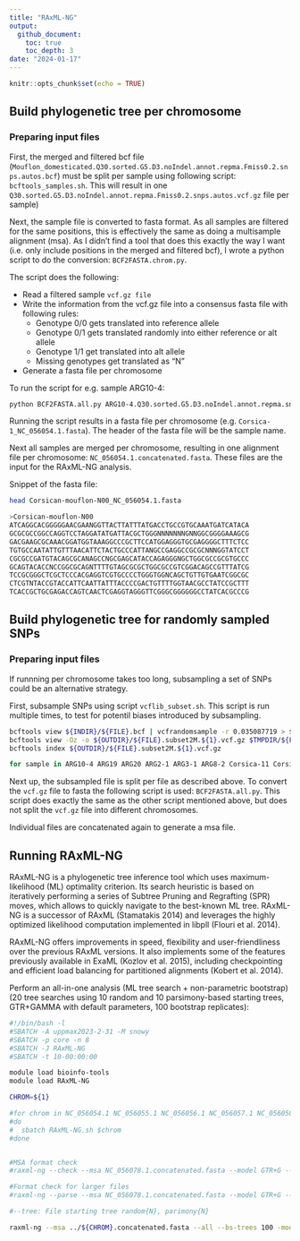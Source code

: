 ```yaml
---
title: "RAxML-NG"
output: 
  github_document:
    toc: true
    toc_depth: 3
date: "2024-01-17"
---
```


```r
knitr::opts_chunk$set(echo = TRUE)
```

## Build phylogenetic tree per chromosome
### Preparing input files

First, the merged and filtered bcf file (`Mouflon_domesticated.Q30.sorted.G5.D3.noIndel.annot.repma.Fmiss0.2.snps.autos.bcf`) must be split per sample using following script: `bcftools_samples.sh`. This will result in one `Q30.sorted.G5.D3.noIndel.annot.repma.Fmiss0.2.snps.autos.vcf.gz` file per sample)

Next, the sample file is converted to fasta format. As all samples are filtered for the same positions, this is effectively the same as doing a multisample alignment (msa). As I didn't find a tool that does this exactly the way I want (i.e. only include positions in the merged and filtered bcf), I wrote a python script to do the conversion: `BCF2FASTA.chrom.py`. \

The script does the following:  \

* Read a filtered sample `vcf.gz file` \
* Write the information from the vcf.gz file into a consensus fasta file with following rules: \
    + Genotype 0/0 gets translated into reference allele \
    + Genotype 0/1 gets translated randomly into either reference or alt allele \
    + Genotype 1/1 get translated into alt allele \
    + Missing genotypes get translated as "N" \
* Generate a fasta file per chromosome

To run the script for e.g. sample ARG10-4:
```bash
python BCF2FASTA.all.py ARG10-4.Q30.sorted.G5.D3.noIndel.annot.repma.snps.autos.Fmiss0.1.subset2M.1.vcf.gz ARG10-4
```

Running the script results in a fasta file per chromosome (e.g. `Corsica-1_NC_056054.1.fasta`). The header of the fasta file will be the sample name. 

Next all samples are merged per chromosome, resulting in one alignment file per chromosome: `NC_056054.1.concatenated.fasta`. These files are the input for the RAxML-NG analysis.

Snippet of the fasta file:

```bash
head Corsican-mouflon-N00_NC_056054.1.fasta 

>Corsican-mouflon-N00
ATCAGGCACGGGGGAACGAANGGTTACTTATTTATGACCTGCCGTGCAAATGATCATACA
GCGCGCCGGCCAGGTCCTAGGATATGATTACGCTGGGNNNNNNNGNNGGCGGGGAAAGCG
GACGAAGCGCAAACGGATGGTAAAGGCCCGCTTCCATGGAGGGTGCGAGGGGCTTTCTCC
TGTGCCAATATTGTTTAACATTCTACTGCCCATTANGCCGAGGCCGCGCNNNGGTATCCT
CGCGCCGATGTACAGCGCANAGCCNGCGAGCATACCAGAGGGNGCTGGCGCCGCGTGCCC
GCAGTACACCNCCGGCGCAGNTTTTGTAGCGCGCTGGCGCCGTCGGACAGCCGTTTATCG
TCCGCGGGCTCGCTCCCACGAGGTCGTGCCCCTGGGTGGNCAGCTGTTGTGAATCGGCGC
CTCGTNTACCGTACCATTCAATTATTTACCCCGACTGTTTTGGTAACGCCTATCCGCTTT
TCACCGCTGCGAGACCAGTCAACTCGAGGTAGGGTTCGGGCGGGGGGCCTATCACGCCCG

```
## Build phylogenetic tree for randomly sampled SNPs
### Preparing input files
If runnning per chromosome takes too long, subsampling a set of SNPs could be an alternative strategy.

First, subsample SNPs using script `vcflib_subset.sh`. This script is run multiple times, to test for potentil biases introduced by subsampling. 

```bash
bcftools view ${INDIR}/${FILE}.bcf | vcfrandomsample -r 0.035087719 > $TMPDIR/${FILE}.subset2M.${1}.vcf
bcftools view -Oz -o ${OUTDIR}/${FILE}.subset2M.${1}.vcf.gz $TMPDIR/${FILE}.subset2M.${1}.vcf
bcftools index ${OUTDIR}/${FILE}.subset2M.${1}.vcf.gz
```

```bash
for sample in ARG10-4 ARG19 ARG20 ARG2-1 ARG3-1 ARG8-2 Corsica-11 Corsica-7 Corsica-F1 Corsica-M1 Corsican-mouflon-N00 Corsican-Mouflon-N43 Corsican-mouflon-N47 Corsican-mouflon-N76 Corsican-mouflon-N77 Corsican-mouflon-N83 Corsican-mouflon-N85 Corsican-mouflon-N90 Corsican-mouflon-N96 Corsican-mouflon-N97 cym002 cym003 cym004 cym006 cym007 cym008 cym009 cym011 cym012 Montes-1 Montes-2 Montes-3 Montes-4 Montes-5 Montes-6 Ogliastra-11 Ogliastra-12 Ogliastra-13 Ogliastra-14 Ogliastra-15 Ogliastra-18 Ogliastra-19 Ogliastra-1 Ogliastra-3 Ogliastra-4 Ogliastra-6 Ogliastra-9 MUF1 MUF2-1 MUF3-1 OGA018 KR15 SH20 YZ.11 BAT_IOSW_r1 Ogliastra-17 Altamurana_SRR12396902 Altamurana_SRR12396903 Awassi_SRR11657624 Awassi_SRR501872 Awassi_SRR501890 Awassi_SRR501893 Bighorn_SRR16036485 Bighorn_SRR16036486 Bighorn_SRR16036488 Bighorn_SRR16036489 Bighorn_SRR16036516 Bighorn_SRR2418288 Castellana_SRR501883 Castellana_SRR501904 Churra_SRR501848 Churra_SRR501909 Dman_ERR277069 Dman_ERR277070 Dman_ERR277072 Dman_ERR283423 Dman_ERR283429 Dman_ERR318904 Dorset_SRR19144758 Finnsheep_SRR11657546 Finnsheep_SRR11657547 Finnsheep_SRR11657549 Finnsheep_SRR11657550 Finnsheep_SRR11657551 Finnsheep_SRR11657552 Gotland_SRR11657694 Gotland_SRR11657695 Gotland_SRR11657696 Gotland_SRR11657698 Gotland_SRR11657699 Gotland_SRR11657700 Karakas_SRR501849 Karakas_SRR501886 Laucane_SRR501850 Laucane_SRR501851 Merino_SRR11657662 Merino_SRR11657672 Merino_SRR5991165 Merino_SRR5991255 Merino_SRR5991344 Merino_SRR5991463 Norduz_SRR501869 Norduz_SRR501888 Ojalada_SRR501900 Ojalada_SRR501911 Ossimi_SRR12396862 Ossimi_SRR12396863 Ouessant_SRR11657536 Ouessant_SRR11657540 Ouessant_SRR11657541 Ouessant_SRR11657720 Ouessant_SRR11657722 PagIsland_SRR12396860 PagIsland_SRR12396864 PagIsland_SRR12396915 Rambouillet_SRR6305143 Romney_SRR12396925 Romney_SRR12396992 Romney_SRR19144935 Romney_SRR19144964 Romney_SRR501859 Sakiz_SRR501843 Sakiz_SRR501878 Salz_SRR501841 Salz_SRR501842 ScottishBlackface_ERR9577158 ScottishBlackface_ERR9577159 ScottishBlackface_ERR9577160 ScottishBlackface_ERR9616773 ScottishBlackface_ERR9616779 ScottishBlackface_SRR501844 Texel_ERR9577152 Texel_ERR9577161 Texel_ERR9577162 Texel_ERR9577163 Texel_SRR19144927 Timahdite_ERR234302 Timahdite_ERR234303 Timahdite_ERR234313 Timahdite_ERR234317 Timahdite_ERR246146 Timahdite_ERR246150 SuffolkBlackface_SAMN05216769 SuffolkBlackface_SAMN05216770 SuffolkBlackface_SAMN05216771 SuffolkBlackface_SAMN05216772 SuffolkBlackface_SAMN05216773 SuffolkBlackface_SAMN05216776 Dorset_SAMN05216720 Dorset_SAMN05216721 Dorset_SAMN05216724 Dorset_SAMN05216725 Dorset_SAMN05216728 Rambouillet_SAMN05216750 Rambouillet_SAMN05216751 Rambouillet_SAMN05216753 Rambouillet_SAMN05216755 Rambouillet_SAMN05216757 266 267 271 272 NeraSheep-183-F NeraSheep-227-D NeraSheep-227-F NeraSheep-435-F NeraSheep-450-F NeraSheep-450-SO NeraSheep-ISEDDU-SO NeraSheep-P252 NeraSheep-P435 SardaSheep-1 SardaSheep-2 SardaSheep-3 SardaSheep-4 SardaSheep-5 SardaSheep-6; do sbatch /proj/snic2020-2-10/private/Analyses/marianne/PROJECTS/EuropeanMouflon/SCRIPTS/bcftools_sample.sh $sample 1; done

```

Next up, the subsampled file is split per file as described above. To convert the `vcf.gz` file to fasta the following script is used: `BCF2FASTA.all.py`. This script does exactly the same as the other script mentioned above, but does not split the `vcf.gz` file into different chromosomes.

Individual files are concatenated again to generate a msa file.

## Running RAxML-NG

RAxML-NG is a phylogenetic tree inference tool which uses maximum-likelihood (ML) optimality criterion. Its search heuristic is based on iteratively performing a series of Subtree Pruning and Regrafting (SPR) moves, which allows to quickly navigate to the best-known ML tree. RAxML-NG is a successor of RAxML (Stamatakis 2014) and leverages the highly optimized likelihood computation implemented in libpll (Flouri et al. 2014).

RAxML-NG offers improvements in speed, flexibility and user-friendliness over the previous RAxML versions. It also implements some of the features previously available in ExaML (Kozlov et al. 2015), including checkpointing and efficient load balancing for partitioned alignments (Kobert et al. 2014).

Perform an all-in-one analysis (ML tree search + non-parametric bootstrap) (20 tree searches using 10 random and 10 parsimony-based starting trees, GTR+GAMMA with default parameters, 100 bootstrap replicates):

```bash
#!/bin/bash -l
#SBATCH -A uppmax2023-2-31 -M snowy
#SBATCH -p core -n 8
#SBATCH -J RAxML-NG
#SBATCH -t 10-00:00:00

module load bioinfo-tools
module load RAxML-NG

CHROM=${1}

#for chrom in NC_056054.1 NC_056055.1 NC_056056.1 NC_056057.1 NC_056058.1 NC_056059.1 NC_056060.1 NC_056061.1 NC_056062.1 NC_056063.1 NC_056064.1 NC_056065.1 NC_056066.1 NC_056067.1 NC_056068.1 NC_056069.1 NC_056070.1 NC_056071.1 NC_056072.1 NC_056073.1 NC_056074.1 NC_056075.1 NC_056076.1 NC_056077.1 NC_056078.1 NC_056079.1
#do
#  sbatch RAxML-NG.sh $chrom
#done


#MSA format check
#raxml-ng --check --msa NC_056078.1.concatenated.fasta --model GTR+G --prefix T1

#Format check for larger files
#raxml-ng --parse --msa NC_056078.1.concatenated.fasta --model GTR+G --prefix T2

#--tree: File starting tree random{N}, parimony{N}

raxml-ng --msa ../${CHROM}.concatenated.fasta --all --bs-trees 100 -model GTR+G --prefix ${CHROM} --outgroup BAT_IOSW_r1 --threads 8 --seed 2
```
